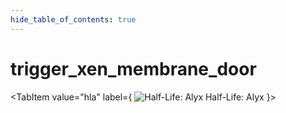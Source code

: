 ```yaml
---
hide_table_of_contents: true
---
```


<!---
!!!!!!
THIS PAGE IS AUTOGENERATED FROM GAME FGD DEFINITIONS!
DO NOT EDIT MANUALLY!
!!!!!!

In order to make edits, you can make an annotation file in /fgd_dump_overrides
-->


# trigger_xen_membrane_door



<Tabs queryString="game">
    
<TabItem value="hla" label={
    <span>
        <img src="/img/hla_icon.png" alt="Half-Life: Alyx" className="tab-icon" />
        Half-Life: Alyx
    </span>
    }>
    <HLAPage />
</TabItem>

</Tabs>
